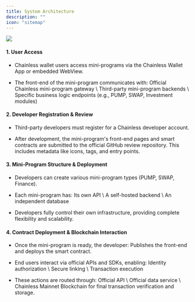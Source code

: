 ```yaml
---
title: System Architecture
description: ""
icon: "sitemap"
---
```



<img 
  src="/images/miniprogram/9e.png" 
/>

#### 1. User Access

- Chainless wallet users access mini-programs via the Chainless Wallet App or embedded WebView.

- The front-end of the mini-program communicates with: Official Chainless mini-program gateway \ Third-party mini-program backends \ Specific business logic endpoints (e.g., PUMP, SWAP, Investment modules)

#### 2. Developer Registration & Review

- Third-party developers must register for a Chainless developer account.

- After development, the mini-program's front-end pages and smart contracts are submitted to the official GitHub review repository. This includes metadata like icons, tags, and entry points.

#### 3. Mini-Program Structure & Deployment

- Developers can create various mini-program types (PUMP, SWAP, Finance).

- Each mini-program has: Its own API \ A self-hosted backend \ An independent database

- Developers fully control their own infrastructure, providing complete flexibility and scalability.

#### 4. Contract Deployment & Blockchain Interaction

- Once the mini-program is ready, the developer: Publishes the front-end and deploys the smart contract.

- End users interact via official APIs and SDKs, enabling: Identity authorization \ Secure linking \ Transaction execution

- These actions are routed through: Official API \ Official data service \ Chainless Mainnet Blockchain for final transaction verification and storage.